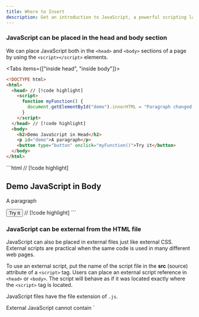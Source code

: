 ```yaml
---
title: Where to Insert
description: Get an introduction to JavaScript, a powerful scripting language for web development. Learn how to use JavaScript for changing HTML content, styles, and attributes, writing outputs, and adding comments.
---
```


### JavaScript can be placed in the head and body section

We can place JavaScript both in the `<head>` and `<body>` sections of a page by using the `<script></script>` elements.

<Tabs items={["inside head", "inside body"]}>
<Tab value="inside head">

```html
<!DOCTYPE html>
<html>
  <head> // [!code highlight]
    <script>
      function myFunction() {
        document.getElementById("demo").innerHTML = "Paragraph changed!";
      }
    </script> 
  </head> // [!code highlight]
  <body>
    <h2>Demo JavaScript in Head</h2>
    <p id="demo">A paragraph</p>
    <button type="button" onclick="myFunction()">Try it</button>
  </body>
</html>
```
</Tab>
<Tab value="inside body">
```html
<!DOCTYPE html>
<html>
  <body> // [!code highlight]
    <h2>Demo JavaScript in Body</h2>
    <p id="demo">A paragraph</p>
    <button type="button" onclick="myFunction()">Try it</button>
    <script>
      function myFunction() {
        document.getElementById("demo").innerHTML = "Paragraph changed!";
      }
    </script>
  </body> // [!code highlight]
</html>
```
</Tab>
</Tabs>

### JavaScript can be external from the HTML file

JavaScript can also be placed in external files just like external CSS. External scripts are practical when the same code is used in many different web pages.

To use an external script, put the name of the script file in the **src** (source) attribute of a `<script>` tag. Users can place an external script reference in `<head>` or `<body>`. The script will behave as if it was located exactly where the `<script>` tag is located.

JavaScript files have the file extension of `.js`.

<Files>
<File name="myScript.js" />
</Files>

<Callout type="warn">
External JavaScript cannot contain `<script>` tags.

The use of `<script>` tag will be inside the html file.
</Callout>

### Connecting to external JavaScript

<Files>
  <File name="index.html" />
  <Folder name="js" defaultOpen>
    <File name="myScript.js" />
  </Folder>
</Files>

```js title="js/myScript.js"
function myFunction() {
  document.getElementById("demo").innerHTML = "Paragraph changed.";
}
```

```html title="index.html"
<!DOCTYPE html>
<html>
  <body>
    <h2>Demo External JavaScript</h2>
    <p id="demo">A paragraph.</p>
    <button type="button" onclick="myFunction()">Try it</button>
    <p>This exmaple links to "myScript.js"</p>
    // [!code word:js/myScript.js]
    <p>(myFunction is stored in "myScript.js")</p>
    <script src="js/myScript.js"></script>
  </body>
</html>
```

### Advantages of using external JavaScript

Placing scripts in external files offer some advantages like:
  - It separates HTML tags and JavaScript code.
  - It makes HTML and JavaScript easier to read and maintain.
  - Cached JavaScript files can speed up page loads.

### External References

An external references can be referenced in 3 different ways.
  - With a full URL **website link**.
  - With a file path `/js/javascript.js`
  - With any path `javascript.js`

